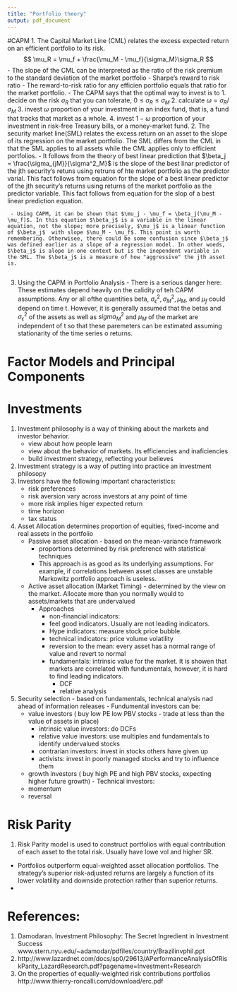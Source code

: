 ```yaml
---
title: "Portfolio theory"
output: pdf_document
---
```

#CAPM
  1. The Capital Market Line (CML) relates the excess expected return on an efficient portfolio to its risk.
  $$ \mu_R = \mu_f + \frac{\mu_M - \mu_f}{\sigma_M}\sigma_R $$
      -  The slope of the CML can be interpreted as the ratio of the risk premium to the standard deviation of the market portfolio - Sharpe's reward to risk ratio
      -  The reward-to-risk ratio for any efficien portfolio equals that ratio for the market portfolio.
      -   The CAPM says that the optimal way to invest is to
          1. decide on the risk $\sigma_R$ that you can tolerate, $0\leq \sigma_R \leq \sigma_M$
          2. calculate $\omega = \sigma_R/\sigma_M$
          3. invest $\omega$ proportion of your investment in an index fund, that is, a fund that tracks that market as a whole.
          4. invest $1-\omega$ proportion of your investment  in risk-free Treasury bills, or a money-market fund.
  2. The security market line(SML) relates the excess return on an asset to the slope of its regression on the market portfolio. The SML differs from the CML in that the SML applies to all assets while the CML applies only to efficient portfolios.
      -  It follows from the theory of best linear prediction that $\beta_j = \frac{\sigma_{jM}}{\sigma^2_M}$ is the slope of the best linar predictor of the jth security's retuns using retruns of hte market portfolio as the predictor varial. This fact follows from equation for the slope of a best linear predictor of the jth security's returns using returns of the market portfolio as the predictor variable. This fact follows from equation for the slop of a best linear prediction equation.

     - Using CAPM, it can be shown that $\mu_j - \mu_f = \beta_j(\mu_M - \mu_f)$. In this equation $\beta_j$ is a variable in the linear equation, not the slope; more precisely, $\mu_j$ is a linear function of $\beta_j$  with slope $\mu_M - \mu_f$. This point is worth remembering. Otherwisee, there could be some confusion since $\beta_j$ was defined earlier as a slope of a regression model. In other woeds, $\beta_j$ is alope in one context but is the inependent variable in the SML. The $\beta_j$ is a measure of how "aggressive" the jth asset is. 
     
  3. Using the CAPM in Portfolio Analysis
    -  There is a serious danger here: These estimates depend heavily on the calidity of teh CAPM assumptions. Any or all ofthe quantities beta, $\sigma^2_\epsilon, \sigma^2_M, \mu_M$, and $\mu_f$ could depend on time t. However, it is generally assumed that the betas and $\sigma^2_\epsilon$ of the assets as well as $sigma^2_M$ and $\mu_M$  of the market are independent of t so that these paremeters can be estimated assuming stationarity of the time series o returns.
    
# Factor Models and Principal Components

# Investments
  1. Investment philosophy is a way of thinking about the markets and investor behavior.
      - view about how people learn
      - view about the behavior of markets. Its efficiencies and inaficiencies
      - build investment strategy, reflecting your believes
  2. Investment strategy is a way of putting into practice an investment philosopy
  3. Investors have the following important characteristics:
      -  risk preferences
        - risk aversion vary across investors at any point of time
        - more risk implies higer expected return
      -  time horizon 
      -  tax status
  
  4. Asset Allocation determines proportion of equities, fixed-income and real assets in the portfolio
      - Passive asset allocation -  based on the mean-variance framework
          - proportions determined by risk preference with statistical techniques
          - This approach is as good as its underlying assumptions. For example, if correlations between asset classes are unstable Markowitz portfolio approach is useless.
      - Active asset allocation (Market Timing)  -  determined by the view on the market. Allocate more than you normally would to assets/markets that are undervalued
        - Approaches
          -  non-financial indicators:
            - feel good indicators. Usually are not leading indicators.
            - Hype indicators: measure stock price bubble. 
          -  technical indicators: price volume volatility
          -  reversion to the mean: every asset has a normal range of value and revert to normal
          - fundamentals: intrinsic value for the market. It is showen that markets are correlated with fundumentals, however, it is hard to find leading indicators.
              - DCF 
              - relative analysis
  5. Security selection
    - based on fundamentals, technical analysis nad ahead of information releases
    - Fundumental investors can be:
        - value investors ( buy low PE low PBV stocks - trade at less than the value of assets in place)
          - intrinsic value investors: do DCFs
          - relative value investors: use multiples and fundamentals to identify undervalued stocks
          - contrarian investors: invest in stocks others have given up
          - activists: invest in poorly managed stocks and try to influence them
        - growth investors ( buy high PE and high PBV stocks, expecting higher future growth)
    - Technical investors:
        - momentum
        - reversal 

# Risk Parity
  1. Risk Parity model is used to construct portfolios with equal contribution of each asset to the total risk. Usually have lowe vol and higher SR. 
   -   Portfolios outperform equal-weighted asset allocation portfolios. The strategy's superior risk-adjusted returns are largely a function of its lower volatility and downside protection rather than superior returns. 
   -   

# References:

1.  Damodaran. Investment Philosophy: The Secret Ingredient in Investment Success
www.stern.nyu.edu/~adamodar/pdfiles/country/Brazilinvphil.ppt
2.  http://www.lazardnet.com/docs/sp0/29613/APerformanceAnalysisOfRiskParity_LazardResearch.pdf?pagename=Investment+Research
3.  On the properties of equally-weighted risk contributions portfolios http://www.thierry-roncalli.com/download/erc.pdf